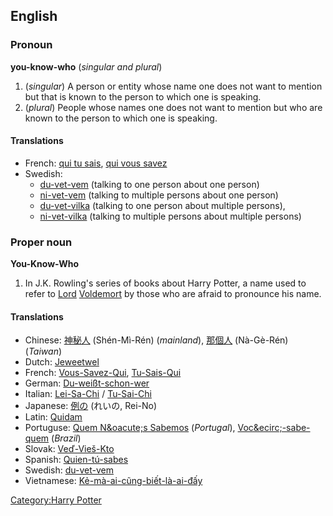 ==English==
===Pronoun===
'''you-know-who''' (''singular and plural'')

#(''singular'') A person or entity whose name one does not want to mention but that is known to the person to which one is speaking.
#(''plural'') People whose names one does not want to mention but who are known to the person to which one is speaking.

====Translations====
*French: [[qui tu sais]], [[qui vous savez]] <!--are these hyphenated in French?-->
*Swedish: 
**[[du-vet-vem]] (talking to one person about one person)
**[[ni-vet-vem]] (talking to multiple persons about one person)
**[[du-vet-vilka]] (talking to one person about multiple persons), 
**[[ni-vet-vilka]] (talking to multiple persons about multiple persons)  

===Proper noun===
'''You-Know-Who'''

# In J.K. Rowling's series of books about Harry Potter, a name used to refer to [[Lord]] [[Voldemort]] by those who are afraid to pronounce his name.

==== Translations ====
*Chinese: [[神秘人]] (Shén-Mì-Rén) (''mainland''), [[那個人]] (Nà-Gè-Rén) (''Taiwan'')
*Dutch: [[Jeweetwel]]
*French: [[Vous-Savez-Qui]], [[Tu-Sais-Qui]]
*German: [[Du-weißt-schon-wer]]
*Italian: [[Lei-Sa-Chi]] / [[Tu-Sai-Chi]]
*Japanese: [[例の]] (れいの, Rei-No)
*Latin: [[Quidam]]
*Portuguse: [[Quem N&oacute;s Sabemos]] (''Portugal''), [[Voc&ecirc;-sabe-quem]] (''Brazil'')
*Slovak: [[Veď-Vieš-Kto]]
*Spanish: [[Quien-tú-sabes]]
*Swedish: [[du-vet-vem]]
*Vietnamese: [[Kẻ-mà-ai-cũng-biết-là-ai-đấy]]

[[Category:Harry Potter]]